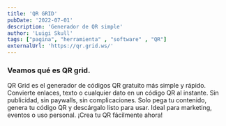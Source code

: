 ```yaml
---
title: 'QR GRID'
pubDate: '2022-07-01'
description: 'Generador de QR simple'
author: 'Luigi Skull'
tags: ["pagina", "herramienta" , "software" , "QR"]
externalUrl: 'https://qr.grid.ws/' 
---
```



### Veamos qué es QR grid.


QR Grid es el generador de códigos QR gratuito más simple y rápido. Convierte enlaces, texto o cualquier dato en un código QR al instante. Sin publicidad, sin paywalls, sin complicaciones. Solo pega tu contenido, genera tu código QR y descárgalo listo para usar. Ideal para marketing, eventos o uso personal. ¡Crea tu QR fácilmente ahora!
